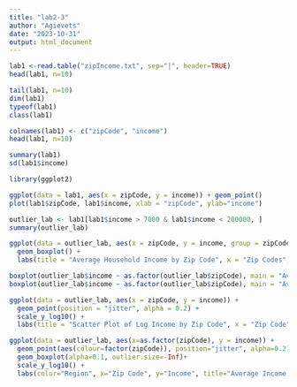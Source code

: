 ```yaml
---
title: "lab2-3"
author: "Agievets"
date: "2023-10-31"
output: html_document
---
```


```r
lab1 <-read.table("zipIncome.txt", sep="|", header=TRUE)
head(lab1, n=10)
```

```r
tail(lab1, n=10)
dim(lab1)
typeof(lab1)
class(lab1)
```

```r
colnames(lab1) <- c("zipCode", "income")
head(lab1, n=10)
```

```r
summary(lab1)
sd(lab1$income)
```

```r
library(ggplot2)
```

```r
ggplot(data = lab1, aes(x = zipCode, y = income)) + geom_point()
plot(lab1$zipCode, lab1$income, xlab = "zipCode", ylab="income")
```
```r
outlier_lab <- lab1[lab1$income > 7000 & lab1$income < 200000, ]
summary(outlier_lab)
```
```r
ggplot(data = outlier_lab, aes(x = zipCode, y = income, group = zipCode)) +
  geom_boxplot() +
  labs(title = "Average Household Income by Zip Code", x = "Zip Codes", y = "Income")
```
```r
boxplot(outlier_lab$income ~ as.factor(outlier_lab$zipCode), main = "Average Household Income by Zip Code", xlab = "Zip Codes", ylab = "Income")
boxplot(outlier_lab$income ~ as.factor(outlier_lab$zipCode), main = "Average Household Income by Zip Code", xlab = "Zip Codes", ylab = "Income", log="y")
```
```r
ggplot(data = outlier_lab, aes(x = zipCode, y = income)) +
  geom_point(position = "jitter", alpha = 0.2) +
  scale_y_log10() +
  labs(title = "Scatter Plot of Log Income by Zip Code", x = "Zip Code", y = "Log Income")
```
```r
ggplot(data = outlier_lab, aes(x=as.factor(zipCode), y = income)) +
  geom_point(aes(colour=factor(zipCode)), position="jitter", alpha=0.2) +
  geom_boxplot(alpha=0.1, outlier.size=-Inf)+
  scale_y_log10() +
  labs(color="Region", x="Zip Code", y="Income", title="Average Income by Zip Code")
```